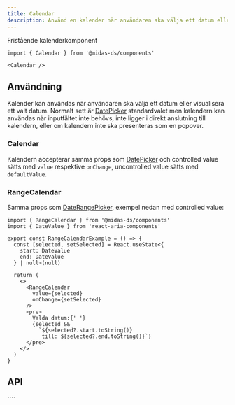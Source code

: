 ```yaml
---
title: Calendar
description: Använd en kalender när användaren ska välja ett datum eller visualisera ett datum valt på annat sätt.
---
```



<ComponentHeader
  name='Calendar'
  friendlyName='Kalender'
  overrideHeadlessLink='https://react-spectrum.adobe.com/react-aria/Calendar.html'
/>

Fristående kalenderkomponent

```tsx
import { Calendar } from '@midas-ds/components'
```

```tsx
<Calendar />
```

<div
  className='card'
  style={{ display: 'block' }}
>
  <Calendar />
</div>

## Användning

Kalender kan användas när användaren ska välja ett datum eller visualisera ett valt datum. Normalt sett
är [DatePicker](/components/date-picker) standardvalet men kalendern kan användas när inputfältet inte
behövs, inte ligger i direkt anslutning till kalendern, eller om kalendern inte ska presenteras som en popover.

### Calendar

Kalendern accepterar samma props som [DatePicker](../date-picker) och controlled value sätts med `value` respektive `onChange`,
uncontrolled value sätts med `defaultValue`.

### RangeCalendar

Samma props som [DateRangePicker](../date-picker#daterangepicker), exempel nedan med controlled value:

```tsx
import { RangeCalendar } from '@midas-ds/components'
import { DateValue } from 'react-aria-components'

export const RangeCalendarExample = () => {
  const [selected, setSelected] = React.useState<{
    start: DateValue
    end: DateValue
  } | null>(null)

  return (
    <>
      <RangeCalendar
        value={selected}
        onChange={setSelected}
      />
      <pre>
        Valda datum:{' '}
        {selected &&
          `${selected?.start.toString()}
           till: ${selected?.end.toString()}`}
      </pre>
    </>
  )
}
```

<div
  className='card'
  style={{ display: 'block' }}
>
  <RangeCalendarExample />
</div>

## API

<PropTable name='Calendar' />
````

